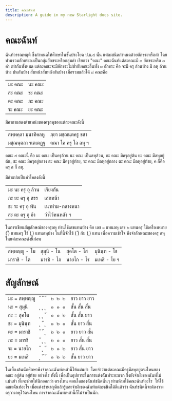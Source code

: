 ```yaml
---
title: คณะฉันท์
description: A guide in my new Starlight docs site.
---
```


# คณะฉันท์

ฉันท์วรรณพฤติ ซึ่งกำหนดให้ศึกษาในชั้นประโยค ป.ธ.๘ นั้น แต่ละชนิดกำหนดด้วยอักขระหรือคำ โดยท่านรวมอักขระลงเป็นกลุ่มอักขระหรือกลุ่มคำ เรียกว่า "คณะ" คณะฉันท์แต่ละคณะมี ๓ อักขระหรือ ๓ คำ เท่ากันทั้งหมด แต่ละคณะจะมีอักขระไม่ซ้ำกับคณะอื่นทั้ง ๓ อักขระ คือ จะมี ครุ ล้วนบ้าง มี ลหุ ล้วนบ้าง ปนกันบ้าง สับหน้าสับหลังกันบ้าง เมื่อรวมแล้วได้ ๘ คณะคือ

|        |        |
| ------ | ------ |
| มะ คณะ | นะ คณะ |
| สะ คณะ | ชะ คณะ |
| ตะ คณะ | ภะ คณะ |
| ระ คณะ | ยะ คณะ |

มีคาถาแสดงตำแหน่งของครุลหุของแต่ละคณะดังนี้

|                     |                     |
| ------------------- | ------------------- |
| สพฺพคฺลา มฺนาทิคลหู | ภฺยา มชฺฌนฺตครู ชสา |
| มชฺณนฺตลา รเตเตฏฺฐ  | คณา โค ครุ โล ลหุ ฯ |

คณะ ๘ คณะนี้ คือ มะ คณะ เป็นครุล้วน นะ คณะ เป็นลหุล้วน, ภะ คณะ มีครุอยู่ต้น ยะ คณะ มีลหุอยู่ต้น, ชะ คณะ มีครุอยู่กลาง สะ คณะ มีครุอยู่ท้าย, ระ คณะ มีลหุอยู่กลาง ตะ คณะ มีลหุอยู่ท้าย, ค ก็คือ ครุ ล ก็ ลหุ.

มีคำแปลเป็นคำโคลงดังนี้

|                   |                 |
| ----------------- | --------------- |
| มะ นะ ครุ อุ ล้วน | เรียงกัน        |
| ภะ ยะ ครุ อุ สรร  | เสกหน้า         |
| ชะ ระ ครุ อุ พัน  | เนาท่าม-กลางหนา |
| สะ ตะ ครุ อุ อ้า  | ว่าไว้หนหลัง ฯ  |

ในการเขียนสัญลักษณ์ของครุลหุ ท่านใช้เลขแทนบ้าง คือ เลข ๑ แทนลหุ เลข ๒ แทนครุ ใช้เครื่องหมาย ( ั) แทนครุ ใช้ ( ุ) แทนลหุบ้าง ในที่นี้จักใช้ ( ั) กับ ( ุ) แทน
เพื่อความเข้าใจ พึงจำลักษณะของครุ ลหุ ในแต่ละคณะดังนี้ก่อน

|               |             |            |              |
| ------------- | ----------- | ---------- | ------------ |
| สพฺพญฺญู - โม | สุมุนิ - โน | สุคโต - โส | มุนินฺท - โช |
| มาราชิ - โต   | มารชิ - โภ  | นายโก - โร | มเหสี - โย ฯ |

# สัญลักษณ์

|               |         |           |                |
| ------------- | ------- | --------- | -------------- |
| มะ = สพฺพญฺญู | ั  ั  ั | ๒​  ๒​  ๒ | ยาว ยาว ยาว    |
| นะ = สุมุนิ   | ุ  ุ  ุ | ๑  ๑  ๑   | สั้น สั้น สั้น |
| สะ = สุคโต    | ุ  ุ  ั | ๑  ๑  ๒   | สั้น สั้น ยาว  |
| ชะ = มุนินฺท  | ุ  ั  ุ | ๑  ๒  ๑   | สั้น ยาว สั้น  |
| ตะ = มาราชิ   | ั  ั  ุ | ๒  ๒  ๑   | ยาว ยาว สั้น   |
| ภะ = มารชิ    | ั  ุ  ุ | ๒  ๑  ๑   | ยาว สั้น สั้น  |
| ระ = นายโก    | ั  ุ  ั | ๒  ๑  ๒   | ยาว สั้น ยาว   |
| ยะ = มเหสี    | ุ  ั  ั | ๑  ๒  ๒   | สั้น ยาว ยาว   |

ในเบื้องต้นนักศึกษาพึงจำคณะฉันท์เหล่านี้ให้แม่นยำ  โดยจำว่าแต่ละคณะมีครุมีลหุอยู่ตรงไหนของคณะ อยู่ต้น อยู่ท้าย อย่างไร ทั้งนี้ เพื่อเป็นอุปการะในการแต่งฉันท์ระยะแรก ซึ่งยังจำผังของฉันท์ไม่แม่นยำ ทั้งจะช่วยให้นึกออกว่า ตรงไหน ตอนใดของฉันท์ชนิดนั้นๆ ท่านห้ามใช้คณะฉันท์อะไร  ให้ใช้คณะฉันท์อะไร เมื่อแต่งชำนาญดีแล้วรู้และจำผังของฉันท์แต่ละชนิดได้ดีแล้วว่า ฉันท์ชนิดนี้จะต้องวางครุวางลหุไว้ตรงไหน การจำคณะฉันท์เหล่านี้ก็ไม่จำเป็นนัก.
